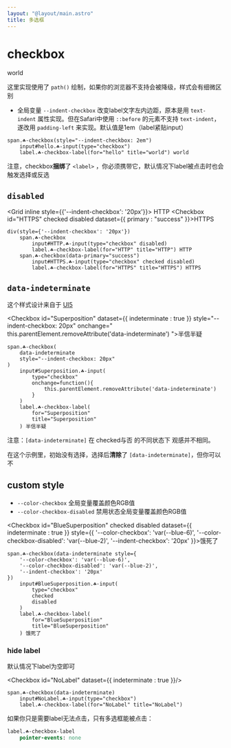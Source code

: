 ```yaml
---
layout: "@layout/main.astro"
title: 多选框
---
```




# checkbox

<Checkbox id="world" checked style="--indent-checkbox: 2em">world</Checkbox>

这里实现使用了 `path()` 绘制，如果你的浏览器不支持会被降级，样式会有细微区别

- 全局变量 `--indent-checkbox` 改变label文字左内边距，原本是用 `text-indent` 属性实现。但在Safari中使用 `::before` 的元素不支持 `text-indent`，遂改用 `padding-left` 来实现。默认值是1em（label紧贴input）

```pug
span.☘-checkbox(style="--indent-checkbox: 2em")
    input#hello.☘-input(type="checkbox")
    label.☘-checkbox-label(for="hello" title="world") world
```

注意，checkbox**捆绑**了 `<label>` ，你必须携带它，默认情况下label被点击时也会触发选择或反选

## `disabled`

<Grid inline style={{'--indent-checkbox': '20px'}}>
    <Checkbox id="HTTP" disabled>HTTP</Checkbox>
    <Checkbox id="HTTPS" checked disabled dataset={{ 
        primary : "success" 
    }}>HTTPS</Checkbox>
</Grid>

```pug
div(style={'--indent-checkbox': '20px'})
    span.☘-checkbox
        input#HTTP.☘-input(type="checkbox" disabled)
        label.☘-checkbox-label(for="HTTP" title="HTTP") HTTP
    span.☘-checkbox(data-primary="success")
        input#HTTPS.☘-input(type="checkbox" checked disabled)
        label.☘-checkbox-label(for="HTTPS" title="HTTPS") HTTPS
```

## `data-indeterminate`

这个样式设计来自于 [UI5](https://sap.github.io/ui5-webcomponents/playground/?path=/docs/main-check-box--docs)

<Checkbox
    id="Superposition"
    dataset={{ indeterminate : true }}
    style="--indent-checkbox: 20px"
    onchange="
    this.parentElement.removeAttribute('data-indeterminate')
">半信半疑</Checkbox>

```pug
span.☘-checkbox(
    data-indeterminate
    style="--indent-checkbox: 20px"
)
    input#Superposition.☘-input(
        type="checkbox"
        onchange=function(){
            this.parentElement.removeAttribute('data-indeterminate')
        }
    )
    label.☘-checkbox-label(
        for="Superposition"
        title="Superposition"
    ) 半信半疑
```

注意：`[data-indeterminate]` 在 checked与否 的不同状态下 观感并不相同。

在这个示例里，初始没有选择，选择后**清除**了 `[data-indeterminate]`，但你可以不



## custom style

- `--color-checkbox` 全局变量覆盖颜色RGB值
- `--color-checkbox-disabled` 禁用状态全局变量覆盖颜色RGB值

<Checkbox
    id="BlueSuperposition"
    checked
    disabled
    dataset={{ indeterminate : true }}
    style={{
        '--color-checkbox': 'var(--blue-6)',
        '--color-checkbox-disabled': 'var(--blue-2)',
        '--indent-checkbox': '20px'
}}>饿死了</Checkbox>

```pug
span.☘-checkbox(data-indeterminate style={
    '--color-checkbox': 'var(--blue-6)',
    '--color-checkbox-disabled': 'var(--blue-2)',
    '--indent-checkbox': '20px'
})
    input#BlueSuperposition.☘-input(
        type="checkbox"
        checked
        disabled
    )
    label.☘-checkbox-label(
        for="BlueSuperposition"
        title="BlueSuperposition"
    ) 饿死了
```

### hide label

默认情况下label为空即可

<Checkbox id="NoLabel" dataset={{ indeterminate : true }}/>

```pug
span.☘-checkbox(data-indeterminate)
    input#NoLabel.☘-input(type="checkbox")
    label.☘-checkbox-label(for="NoLabel" title="NoLabel")
```

如果你只是需要label无法点击，只有多选框能被点击：

```sass
label.☘-checkbox-label
    pointer-events: none
```